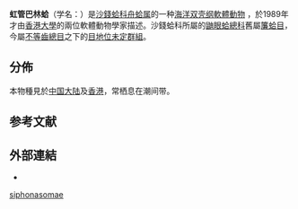 {{Speciesbox
 | taxon = Barrimysia siphonasomae
 | display_parents = 5
 | authority = Morton & Scott, 1989{{r|WoRMS_578915|Liu 2008}}
 | synonyms_ref =
 | synonyms =
* ''Barrimysia siphonosomae'' {{small|Morton et Scott, 1989}}{{r|shell_3757}}（拼寫錯誤）
}}

'''虹管巴林蛤'''（学名：{{lang|la|''Barrimysia siphonasomae''}}）是[[沙錢蛤科|沙錢蛤科]][[舟蛤属|舟蛤属]]的一种[[海洋生物|海洋]][[双壳纲|双壳纲]][[軟體動物|軟體動物]] {{r|shell_3757|WoRMS_578915|Liu 2008}}，於1989年才由[[香港大學|香港大學]]的兩位軟體動物學家描述{{r|WoRMS_578915|Liu 2008}}。沙錢蛤科所屬的[[鼬眼蛤總科|鼬眼蛤總科]]舊屬[[簾蛤目|簾蛤目]]{{r|shell_3757|Liu 2008}}，今屬[[不等齒總目|不等齒總目]]之下的[[地位未定|目地位未定群組]]{{r|WoRMS_571550}}。

==分佈==
本物種見於[[中国大陆|中国大陆]]及[[香港|香港]]，常栖息在潮间带{{r|shell_3757|Liu 2008}}。

==参考文献==
{{reflist |refs=
<ref name="Liu 2008">{{Liu 2008}}</ref>
<ref name=shell_3757>{{cite web
 |url=http://shell.sinica.edu.tw/chinese/shellbase_detail.php?science_no=3757
 |title=国际贝库：虹管巴林蛤
 |publisher=台湾贝类资料库
 |access-date=2018-01-05
 |language=zh-hant
 |archive-date=2016-03-04
 |archive-url=https://web.archive.org/web/20160304104425/http://shell.sinica.edu.tw/chinese/shellbase_detail.php?science_no=3757
 |dead-url=no
 }}</ref>
<ref name="WoRMS_571550">{{WoRMS |id=571550
 |title=''Barrimysia'' Iredale, 1929
 |last1=Tran |first1=Bastien
 |last2=Bouchet |first2=Philippe 
 |date=2012-01-03 |access-date=2018-01-05}}</ref>
<ref name="WoRMS_578915">{{WoRMS |id=578915
 |title=''Barrimysia siphonasomae'' Morton & Scott, 1989
 |last=Bouchet |first=Philippe 
 |date=2011-08-14 |access-date=2018-01-05}}</ref>
}}

==外部連結==
* 
{{Taxonbar}}
[[Category:舟蛤属|siphonasomae]]
{{Mollusc-stub}}